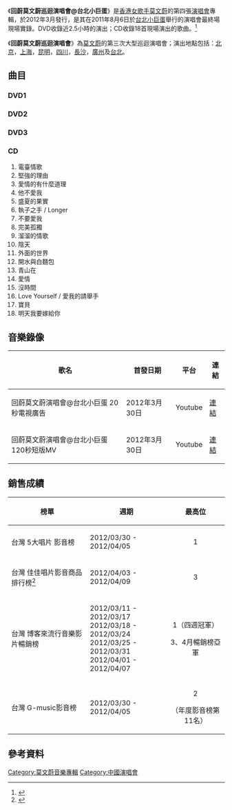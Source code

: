 {{Infobox Album 
| Name		= 回蔚莫文蔚巡迴演唱會
| Type		= 演唱會專輯
| Artist	= [[莫文蔚|莫文蔚]] 
| Cover		=
| Released  	= 2012年3月30日
| Length        = 
| Genre		= [[華語流行音樂|華語流行音樂]] 
| Label		= [[環球唱片|環球唱片]]
| Producer	= 
| Reviews       = 
| Last album	= '''好莫文蔚巡迴演唱會'''
| This album	= '''回蔚莫文蔚巡迴演唱會@台北小巨蛋 '''
| Next album	= 
}}

《'''回蔚莫文蔚巡迴演唱會@台北小巨蛋'''》是[[香港|香港]][[女歌手|女歌手]][[莫文蔚|莫文蔚]]的第四張[[演唱會|演唱會]]專輯，於2012年3月發行，是其在2011年8月6日於[[台北小巨蛋|台北小巨蛋]]舉行的演唱會最終場現場實錄。DVD收錄近2.5小時的演出；CD收錄18首現場演出的歌曲。<ref>{{Cite web | url =http://www.umg.com.hk/album/1798/detail | title =回蔚莫文蔚巡迴演唱會 | accessdate =2015-07-16 | archive-date =2015-07-16 | archive-url =https://web.archive.org/web/20150716113324/http://www.umg.com.hk/album/1798/detail | dead-url =no }}</ref>

《'''回蔚莫文蔚巡迴演唱會'''》為[[莫文蔚|莫文蔚]]的第三次大型巡迴演唱會；演出地點包括：[[北京|北京]]，[[上海|上海]]，[[昆明|昆明]]，[[四川|四川]]，[[長沙|長沙]]，[[廣州|廣州]]及[[台北|台北]]。

== 曲目 ==
=== DVD1 ===
{{hidden
| headercss = background: #ccccff; font-size: 100%; width: 70%;
| contentcss = text-align: left; font-size: 100%; width: 70%;
| header = 曲目
| content =
#日場夜場
#天下大同
#電臺情歌
#堅強的理由
#愛情有什麼道理
#他不愛我
#單人房雙人床
#寂寞的戀人啊
#兩個女孩
}}

=== DVD2 ===
{{hidden
| headercss = background: #ccccff; font-size: 100%; width: 70%;
| contentcss = text-align: left; font-size: 100%; width: 70%;
| header = 曲目
| content =
#盛夏的果實
#執子之手 / Longer
#不要愛我
#完美孤獨
#溜溜的情歌
#陰天
#外面的世界
#你快樂 所以我快樂
#月圓花好
#風從那裡來
#開水與白麵包
#如果你是李白 / Diva / 青山在 / 越夜越美麗
#密流
}}

=== DVD3 ===
{{hidden
| headercss = background: #ccccff; font-size: 100%; width: 70%;
| contentcss = text-align: left; font-size: 100%; width: 70%;
| header = 曲目
| content =
#在那遙遠的地方
#看透
#愛 / 愛情 / 忽然之間 / 廣島之戀
#頭號粉絲 / Candy Kisses
#沒時間
#Love Yourself / 愛我的請舉手
#寶貝
#思慕的人
#明天我要嫁給你
}}

===CD===
#電臺情歌
#堅強的理由
#愛情的有什麼道理
#他不愛我
#盛夏的果實
#執子之手 / Longer
#不要愛我
#完美孤獨
#溜溜的情歌
#陰天
#外面的世界
#開水與白麵包
#青山在
#愛情
#沒時間
#Love Yourself / 愛我的請舉手
#寶貝
#明天我要嫁給你

==音樂錄像==
{|class="wikitable sortable"
|-
!歌名
!首發日期
!平台
!連結
|-
| 回蔚莫文蔚演唱會@台北小巨蛋 20秒電視廣告 || 2012年3月30日 || Youtube || [https://www.youtube.com/watch?v=sgnRkP0Q5so 連結]{{Wayback|url=https://www.youtube.com/watch?v=sgnRkP0Q5so |date=20160401034121 }}
|-
| 回蔚莫文蔚演唱會@台北小巨蛋 120秒短版MV || 2012年3月30日 || Youtube || [https://www.youtube.com/watch?v=UPUFULAIXRs 連結]
|}

== 銷售成績 ==
{|class="wikitable sortable plainrowheaders"
|-
!榜單
!週期
!最高位
|-
!scope="row"|台灣 5大唱片 影音榜
|2012/03/30 - 2012/04/05
|<center>1
|-
!scope="row"|台灣 佳佳唱片影音商品排行榜<ref>{{Cite web | url =https://www.ccr.com.tw/charts.php?t=4&CS=20120403 | publisher = 台灣佳佳唱片行 | title = 2012/04/03 - 2012/04/09 }}</ref>
|2012/04/03 - 2012/04/09
|<center>3
|-
!scope="row"|台灣 博客來流行音樂影片暢銷榜
|2012/03/11 - 2012/03/17<br>2012/03/18 - 2012/03/24<br>2012/03/25 - 2012/03/31<br>2012/04/01 - 2012/04/07
|<center>1（四週冠軍）<br><center>3、4月暢銷榜亞軍
|-
!scope="row"|台灣 G-music影音榜
|2012/03/30 - 2012/04/05
|<center>2<br><center>（年度影音榜第11名）
|}

== 參考資料 ==
{{reflist}}

{{莫文蔚}}
[[Category:莫文蔚音樂專輯|Category:莫文蔚音樂專輯]]
[[Category:中國演唱會|Category:中國演唱會]]